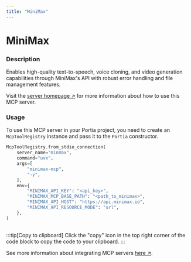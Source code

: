 ```yaml
---
title: "MiniMax"
---
```

<!-- WARNING: This file is auto-generated by generate_tool_docs.py. Do not edit manually. -->


# MiniMax

### Description

Enables high-quality text-to-speech, voice cloning, and video generation capabilities through MiniMax's API with robust error handling and file management features.

Visit the [server homepage ↗](https://github.com/minimax-ai/minimax-mcp) for more information about how to use this MCP server.

### Usage

To use this MCP server in your Portia project, you need to create an `McpToolRegistry` instance and pass it to the `Portia` constructor.

```python
McpToolRegistry.from_stdio_connection(
    server_name="minmax",
    command="uvx",
    args=[
        "minimax-mcp",
        "-y",
    ],
    env={
        "MINIMAX_API_KEY": "<api_key>",
        "MINIMAX_MCP_BASE_PATH": "<path_to_minimax>",
        "MINIMAX_API_HOST": "https://api.minimax.io",
        "MINIMAX_API_RESOURCE_MODE": "url",
    },
)
                    
```

:::tip[Copy to clipboard]
Click the "copy" icon in the top right corner of the code block to copy the code to your clipboard.
:::

See more information about integrating MCP servers [here ↗](/mcp-servers).

